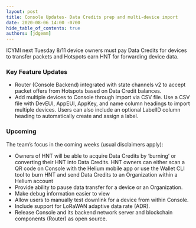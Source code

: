 ```yaml
---
layout: post
title: Console Updates- Data Credits prep and multi-device import
date: 2020-08-06 14:00 -0700
hide_table_of_contents: true
authors: [jdgemm]
---
```


ICYMI next Tuesday 8/11 device owners must pay Data Credits for devices to transfer packets and
Hotspots earn HNT for forwarding device data.

<!--truncate-->

### Key Feature Updates

- Router (Console Backend) integrated with state channels v2 to accept packet offers from Hotspots
  based on Data Credit balances.
- Add multiple devices to Console through import via CSV file. Use a CSV file with DevEUI, AppEUI,
  AppKey, and name column headings to import multiple devices. Users can also include an optional
  LabelID column heading to automatically create and assign a label.

### Upcoming

The team’s focus in the coming weeks (usual disclaimers apply):

- Owners of HNT will be able to acquire Data Credits by ‘burning’ or converting their HNT into Data
  Credits. HNT owners can either scan a QR code on Console with the Helium mobile app or use the
  Wallet CLI tool to burn HNT and send Data Credits to an Organization within a Helium account
- Provide ability to pause data transfer for a device or an Organization.
- Make debug information easier to view
- Allow users to manually test downlink for a device from within Console.
- Include support for LoRaWAN adaptive data rate (ADR).
- Release Console and its backend network server and blockchain components (Router) as open source.
